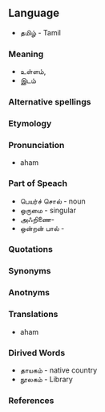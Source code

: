 
==Language==
* தமிழ் - Tamil
===Meaning===
* உள்ளம், 
* இடம்
===Alternative spellings===
===Etymology===
===Pronunciation===
* aham
===Part of Speach===
* பெயர்ச் சொல் - noun
* ஒருமை - singular
* அஃறிணை- 
* ஒன்றன் பால் -  
===Quotations===
===Synonyms===
===Anotnyms===
===Translations===
* aham
===Dirived Words===
* தாயகம் - native country
* நூலகம் - Library
===References===